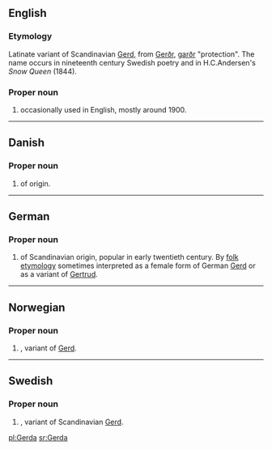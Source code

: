 ==English==

===Etymology===
Latinate variant of Scandinavian [[Gerd]], from {{ON.}} [[Gerðr]], [[garðr]] "protection". The name occurs in nineteenth century Swedish poetry and in H.C.Andersen's ''Snow Queen'' (1844).

===Proper noun===
{{en-proper noun}}

# {{given name|female}} occasionally used in English, mostly around 1900.

----

==Danish==

===Proper noun===
{{infl|da|proper noun}}

# {{given name|female||da:}} of {{ON.|lang=da}} origin.

----

==German==

===Proper noun===
{{infl|de|proper noun}}

# {{given name|female||de:}} of Scandinavian origin, popular in early twentieth century. By [[folk etymology]] sometimes interpreted as a female form of German [[Gerd]] or as a variant of [[Gertrud]].

----

==Norwegian==

===Proper noun===
{{infl|no|proper noun}}

# {{given name|female||no:}}, variant of [[Gerd#Norwegian|Gerd]].

----

==Swedish==

===Proper noun===
{{infl|sv|proper noun}}

# {{given name|female||sv:}}, variant of Scandinavian [[Gerd]].

[[pl:Gerda]]
[[sr:Gerda]]